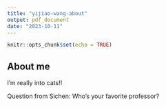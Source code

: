 ```yaml
---
title: "yijiao-wang-about"
output: pdf_document
date: "2023-10-11"
---
```


```r
knitr::opts_chunk$set(echo = TRUE)
```

## About me 
I'm really into cats!!

Question from Sichen:
Who's your favorite professor?